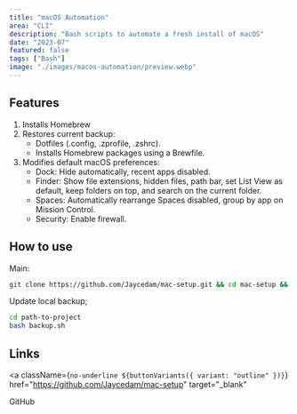 ```yaml
---
title: "macOS Automation"
area: "CLI"
description: "Bash scripts to automate a fresh install of macOS"
date: "2023-07"
featured: false
tags: ["Bash"]
image: "./images/macos-automation/preview.webp"
---
```



## Features

1. Installs Homebrew
2. Restores current backup:
   - Dotfiles (.config, .zprofile, .zshrc).
   - Installs Homebrew packages using a Brewfile.
3. Modifies default macOS preferences:
   - Dock: Hide automatically, recent apps disabled.
   - Finder: Show file extensions, hidden files, path bar, set List View as default, keep folders on top, and search on the current folder.
   - Spaces: Automatically rearrange Spaces disabled, group by app on Mission Control.
   - Security: Enable firewall.

## How to use

Main:

```bash
git clone https://github.com/Jaycedam/mac-setup.git && cd mac-setup && bash main.sh
```

Update local backup;

```bash
cd path-to-project
bash backup.sh
```

## Links

<a
  className={`no-underline ${buttonVariants({ variant: "outline" })}`}
  href="https://github.com/Jaycedam/mac-setup"
  target="_blank"
>
  GitHub
  <ExternalLink className="ml-1 h-4 w-4" />
</a>
